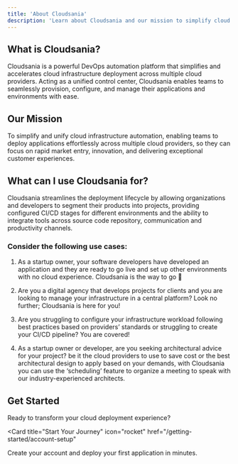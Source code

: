 ```yaml
---
title: 'About Cloudsania'
description: 'Learn about Cloudsania and our mission to simplify cloud deployment complexities'
---
```


## What is Cloudsania?

Cloudsania is a powerful DevOps automation platform that simplifies and accelerates cloud infrastructure deployment across multiple cloud providers. Acting as a unified control center, Cloudsania enables teams to seamlessly provision, configure, and manage their applications and environments with ease.
## Our Mission

To simplify and unify cloud infrastructure automation, enabling teams to deploy applications effortlessly across multiple cloud providers, so they can focus on rapid market entry, innovation, and delivering exceptional customer experiences.


## What can I use Cloudsania for?

Cloudsania streamlines the deployment lifecycle by allowing organizations and developers to segment their products into projects, providing configured CI/CD stages for different environments and the ability to integrate tools across source code repository, communication and productivity channels.

### Consider the following use cases:

1. As a startup owner, your software developers have developed an application and they are ready to go live and set up other environments with no cloud experience. Cloudsania is the way to go 🚀

2. Are you a digital agency that develops projects for clients and you are looking to manage your infrastructure in a central platform? Look no further; Cloudsania is here for you!

3. Are you struggling to configure your infrastructure workload following best practices based on providers’ standards or struggling to create your CI/CD pipeline? You are covered!

4. As a startup owner or developer, are you seeking architectural advice for your project? be it the cloud providers to use to save cost or the best architectural design to apply based on your demands, with Cloudsania you can use the ‘scheduling’ feature to organize a meeting to speak with our industry-experienced architects.


## Get Started

Ready to transform your cloud deployment experience?

<Card
  title="Start Your Journey"
  icon="rocket"
  href="/getting-started/account-setup"
>
  Create your account and deploy your first application in minutes.
</Card>


